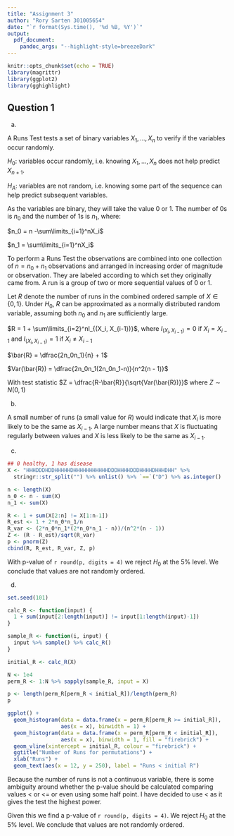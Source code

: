 ```yaml
---
title: "Assignment 3"
author: "Rory Sarten 301005654"
date: "`r format(Sys.time(), '%d %B, %Y')`"
output:
  pdf_document:
    pandoc_args: "--highlight-style=breezeDark"
---
```


```r
knitr::opts_chunk$set(echo = TRUE)
library(magrittr)
library(ggplot2)
library(gghighlight)
```

## Question 1

a)

A Runs Test tests a set of binary variables $X_1, ..., X_n$ to verify if the variables occur randomly.

$H_0$: variables occur randomly, i.e. knowing $X_1, ..., X_n$ does not help predict $X_{n+1}$.

$H_A$: variables are not random, i.e. knowing some part of the sequence can help predict subsequent variables.

As the variables are binary, they will take the value $0$ or $1$. The number of $0$s is $n_0$ and the number of $1$s is $n_1$, where:

$n_0 = n -\sum\limits_{i=1}^nX_i$

$n_1 = \sum\limits_{i=1}^nX_i$

To perform a Runs Test the observations are combined into one collection of $n = n_0 + n_1$ observations and arranged in increasing order of magnitude or observation. They are labeled according to which set they originally came from. A run is a group of two or more sequential values of $0$ or $1$.

Let $R$ denote the number of runs in the combined ordered sample of $X \in \{0, 1\}$. Under $H_0$, $R$ can be approximated as a normally distributed random variable, assuming both $n_0$ and $n_1$ are sufficiently large.

$R = 1 + \sum\limits_{i=2}^nI_{(X_i, X_{i-1})}$, where $I_{(X_i, X_{i-1})} = 0$ if $X_i = X_{i-1}$ and $I_{(X_i, X_{i-1})} = 1$ if $X_i \ne X_{i-1}$

$\bar{R} = \dfrac{2n_0n_1}{n} + 1$

$Var(\bar{R}) = \dfrac{2n_0n_1(2n_0n_1-n)}{n^2(n - 1)}$

With test statistic $Z = \dfrac{R-\bar{R}}{\sqrt{Var(\bar{R})}}$ where $Z \sim N(0, 1)$

b)

A small number of runs (a small value for $R$) would indicate that $X_i$ is more likely to be the same as $X_{i-1}$. A large number means that $X$ is fluctuating regularly between values and $X$ is less likely to be the same as $X_{i - 1}$.

c)

```r
## 0 healthy, 1 has disease
X <- "HHHDDDHDDHHHHHDHHHHHHHHHHHDDDHHHHDDDHHHHDHHHDHH" %>% 
  stringr::str_split("") %>% unlist() %>% `==`("D") %>% as.integer()

n <- length(X)
n_0 <- n - sum(X)
n_1 <- sum(X)

R <- 1 + sum(X[2:n] != X[1:n-1])
R_est <- 1 + 2*n_0*n_1/n
R_var <- (2*n_0*n_1*(2*n_0*n_1 - n))/(n^2*(n - 1))
Z <- (R - R_est)/sqrt(R_var)
p <- pnorm(Z)
cbind(R, R_est, R_var, Z, p)
```

With p-value of `r round(p, digits = 4)` we reject $H_0$ at the 5% level. We conclude that values are not randomly ordered.

d)

```r
set.seed(101)

calc_R <- function(input) {
  1 + sum(input[2:length(input)] != input[1:length(input)-1])
}

sample_R <- function(i, input) {
  input %>% sample() %>% calc_R()
}

initial_R <- calc_R(X)

N <- 1e4
perm_R <- 1:N %>% sapply(sample_R, input = X)

p <- length(perm_R[perm_R < initial_R])/length(perm_R)
p

ggplot() + 
  geom_histogram(data = data.frame(x = perm_R[perm_R >= initial_R]), 
                 aes(x = x), binwidth = 1) +
  geom_histogram(data = data.frame(x = perm_R[perm_R < initial_R]), 
                 aes(x = x), binwidth = 1, fill = "firebrick") +
  geom_vline(xintercept = initial_R, colour = "firebrick") +
  ggtitle("Number of Runs for permutations") +
  xlab("Runs") +
  geom_text(aes(x = 12, y = 250), label = "Runs < initial R")
```

Because the number of runs is not a continuous variable, there is some ambiguity around whether the p-value should be calculated comparing values < or <= or even using some half point. I have decided to use < as it gives the test the highest power.

Given this we find a p-value of `r round(p, digits = 4)`. We reject $H_0$ at the 5% level. We conclude that values are not randomly ordered.